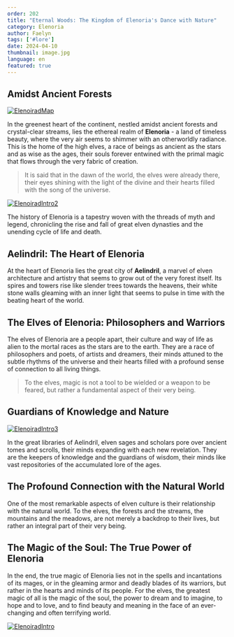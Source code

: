 ```yaml
---
order: 202
title: "Eternal Woods: The Kingdom of Elenoria's Dance with Nature"
category: Elenoria
author: Faelyn
tags: ['#lore']
date: 2024-04-10
thumbnail: image.jpg
language: en
featured: true
---
```


## Amidst Ancient Forests

[![ElenoiradMap](https://i.imgur.com/meyY8Dx.png)](https://i.imgur.com/meyY8Dx.png)

In the greenest heart of the continent, nestled amidst ancient forests and crystal-clear streams, lies the ethereal realm of **Elenoria** - a land of timeless beauty, where the very air seems to shimmer with an otherworldly radiance. This is the home of the high elves, a race of beings as ancient as the stars and as wise as the ages, their souls forever entwined with the primal magic that flows through the very fabric of creation.

> It is said that in the dawn of the world, the elves were already there, their eyes shining with the light of the divine and their hearts filled with the song of the universe.

[![ElenoiradIntro2](https://i.imgur.com/CQjmtAe.png)](https://i.imgur.com/CQjmtAe.png)

The history of Elenoria is a tapestry woven with the threads of myth and legend, chronicling the rise and fall of great elven dynasties and the unending cycle of life and death.

## Aelindril: The Heart of Elenoria

At the heart of Elenoria lies the great city of **Aelindril**, a marvel of elven architecture and artistry that seems to grow out of the very forest itself. Its spires and towers rise like slender trees towards the heavens, their white stone walls gleaming with an inner light that seems to pulse in time with the beating heart of the world.

## The Elves of Elenoria: Philosophers and Warriors

The elves of Elenoria are a people apart, their culture and way of life as alien to the mortal races as the stars are to the earth. They are a race of philosophers and poets, of artists and dreamers, their minds attuned to the subtle rhythms of the universe and their hearts filled with a profound sense of connection to all living things.

> To the elves, magic is not a tool to be wielded or a weapon to be feared, but rather a fundamental aspect of their very being.

## Guardians of Knowledge and Nature

[![ElenoiradIntro3](https://i.imgur.com/6g09o8u.png)](https://i.imgur.com/6g09o8u.png)

In the great libraries of Aelindril, elven sages and scholars pore over ancient tomes and scrolls, their minds expanding with each new revelation. They are the keepers of knowledge and the guardians of wisdom, their minds like vast repositories of the accumulated lore of the ages.

## The Profound Connection with the Natural World

One of the most remarkable aspects of elven culture is their relationship with the natural world. To the elves, the forests and the streams, the mountains and the meadows, are not merely a backdrop to their lives, but rather an integral part of their very being.

## The Magic of the Soul: The True Power of Elenoria

In the end, the true magic of Elenoria lies not in the spells and incantations of its mages, or in the gleaming armor and deadly blades of its warriors, but rather in the hearts and minds of its people. For the elves, the greatest magic of all is the magic of the soul, the power to dream and to imagine, to hope and to love, and to find beauty and meaning in the face of an ever-changing and often terrifying world.

[![ElenoiradIntro](https://i.imgur.com/h27L1BZ.png)](https://i.imgur.com/h27L1BZ.png)